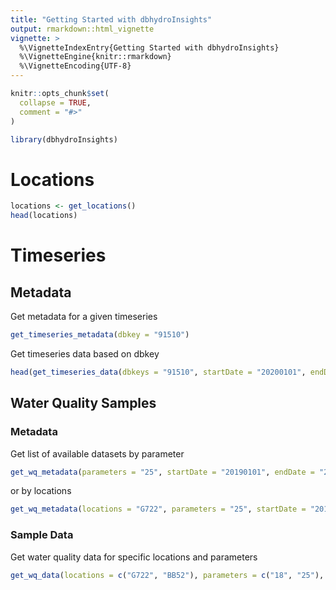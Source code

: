 ```yaml
---
title: "Getting Started with dbhydroInsights"
output: rmarkdown::html_vignette
vignette: >
  %\VignetteIndexEntry{Getting Started with dbhydroInsights}
  %\VignetteEngine{knitr::rmarkdown}
  %\VignetteEncoding{UTF-8}
---
```


```r
knitr::opts_chunk$set(
  collapse = TRUE,
  comment = "#>"
)
```

```r
library(dbhydroInsights)
```

# Locations

```r
locations <- get_locations()
head(locations)
```

# Timeseries

## Metadata

Get metadata for a given timeseries

```r
get_timeseries_metadata(dbkey = "91510")
```

Get timeseries data based on dbkey

```r
head(get_timeseries_data(dbkeys = "91510", startDate = "20200101", endDate = "20240101"))
```

## Water Quality Samples

### Metadata

Get list of available datasets by parameter

```r
get_wq_metadata(parameters = "25", startDate = "20190101", endDate = "20191231")
```

or by locations

```r
get_wq_metadata(locations = "G722", parameters = "25", startDate = "20190101", endDate = "20191231")
```

### Sample Data

Get water quality data for specific locations and parameters

```r
get_wq_data(locations = c("G722", "BB52"), parameters = c("18", "25"), startDate = "20190101", endDate = "20241231")
```
